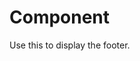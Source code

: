 
<Meta title="Components/Molecules/Footer" component={Footer} />

# Component

Use this to display the footer.

<Canvas>
  <Story name="Component">
    <Footer
      menu={[
        {
          label: 'Home',
          path: '/',
          target: null
        },
        {
          label: 'Blog',
          path: '/blog',
          target: null
        },
        {
          label: 'About',
          path: '/about/',
          target: null
        },
        {
          label: 'Contact',
          path: '/contact/',
          target: null
        },
        {
          label: 'Team',
          path: '/team',
          target: null
        }
      ]}
      social={{
        facebook: 'https://www.facebook.com/webdevstudios',
        instagram: 'https://instagram.com/webdevstudios',
        linkedIn: 'https://www.linkedin.com/company/webdevstudios-llc-/',
        mySpace: '',
        pinterest: '',
        twitter: 'https://twitter.com/webdevstudios',
        wikipedia: '',
        youTube: ''
      }}
    />
  </Story>
</Canvas>

